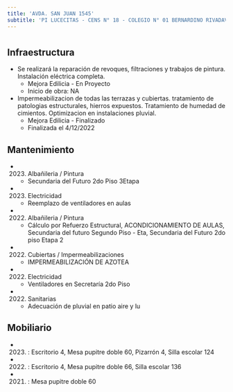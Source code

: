 ```yaml
---
title: 'AVDA. SAN JUAN 1545'
subtitle: 'PI LUCECITAS - CENS N° 18 - COLEGIO N° 01 BERNARDINO RIVADAVIA - ESC. DE COM. N° 36 ISAAC HALPERIN'
---
```


#
## Infraestructura

* Se realizará la reparación de revoques, filtraciones y trabajos de pintura. Instalación eléctrica completa. 
    + Mejora Edilicia - En Proyecto 
    + Inicio de obra: NA 


* Impermeabilizacion de todas las terrazas y cubiertas. tratamiento de patologias estructurales, hierros expuestos. Tratamiento de humedad de cimientos. Optimizacion en instalaciones pluvial. 
    + Mejora Edilicia - Finalizado 
    + Finalizada el 4/12/2022 






## Mantenimiento

*  (2023) Albañileria / Pintura 
    + Secundaria del Futuro 2do Piso 3Etapa

*  (2023) Electricidad 
    + Reemplazo de ventiladores en aulas

*  (2022) Albañileria / Pintura 
    + Cálculo por Refuerzo Estructural, ACONDICIONAMIENTO DE AULAS, Secundaria del futuro Segundo Piso - Eta, Secundaria del Futuro 2do piso Etapa 2

*  (2022) Cubiertas / Impermeabilizaciones 
    + IMPERMEABILIZACIÓN DE AZOTEA

*  (2022) Electricidad 
    + Ventiladores en Secretaría 2do Piso

*  (2022) Sanitarias 
    + Adecuación de pluvial en patio aire y lu





## Mobiliario

*  (2023) : Escritorio 4, Mesa pupitre doble 60, Pizarrón 4, Silla escolar 124 

*  (2022) : Escritorio 4, Mesa pupitre doble 66, Silla escolar 136 

*  (2021) : Mesa pupitre doble 60 




